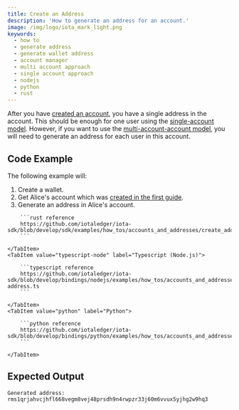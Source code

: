 ```yaml
---
title: Create an Address
description: 'How to generate an address for an account.'
image: /img/logo/iota_mark_light.png
keywords:
  - how to
  - generate address
  - generate wallet address
  - account manager
  - multi account approach
  - single account approach
  - nodejs
  - python
  - rust
---
```



After you have [created an account](./create-account.mdx), you have a single address in the account. This should be
enough for one user using
the [single-account model](../../explanations/accounts-and-addresses.md#single-account-model). However, if you want to use
the [multi-account-account model](../../explanations/accounts-and-addresses.md#single-account-model), you will need to
generate an address for each user in this account.

<TipAccountApproaches />

## Code Example

The following example will:

1. Create a wallet.
2. Get Alice's account which was [created in the first guide](create-account.mdx).
3. Generate an address in Alice's account.

<Tabs groupId="language" queryString>
    <TabItem value="rust" label="Rust">

        ```rust reference
        https://github.com/iotaledger/iota-sdk/blob/develop/sdk/examples/how_tos/accounts_and_addresses/create_address.rs
        ```

    </TabItem>
    <TabItem value="typescript-node" label="Typescript (Node.js)">

        ```typescript reference
        https://github.com/iotaledger/iota-sdk/blob/develop/bindings/nodejs/examples/how_tos/accounts_and_addresses/create-address.ts
        ```

    </TabItem>
    <TabItem value="python" label="Python">

        ```python reference
        https://github.com/iotaledger/iota-sdk/blob/develop/bindings/python/examples/how_tos/accounts_and_addresses/create_address.py
        ```

    </TabItem>

</Tabs>

## Expected Output

```plaintext
Generated address: rms1qrjahvcjhfl668vegm8vej48prsdh9n4rwpzr33j60m6vvux5yjhg2w9hq3
```
